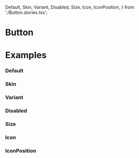   Default,
  Skin,
  Variant,
  Disabled,
  Size,
  Icon,
  IconPosition,
} from './Button.stories.tsx';

<Meta title="Components/Button" component={Button} />

# Button

<ArgsTable of={Button} />

# <a id="examples"></a>Examples

### Default

<Canvas>
  <Story story={Default} />
</Canvas>

### Skin

<Canvas>
  <Story story={Skin} />
</Canvas>

### Variant

<Canvas>
  <Story story={Variant} />
</Canvas>

### Disabled

<Canvas>
  <Story story={Disabled} />
</Canvas>

### Size

<Canvas>
  <Story story={Size} />
</Canvas>

### Icon

<Canvas>
  <Story story={Icon} />
</Canvas>

### IconPosition

<Canvas>
  <Story story={IconPosition} />
</Canvas>
